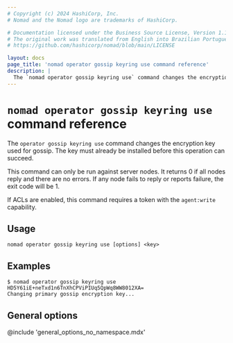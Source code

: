 ```yaml
---
# Copyright (c) 2024 HashiCorp, Inc.
# Nomad and the Nomad logo are trademarks of HashiCorp.

# Documentation licensed under the Business Source License, Version 1.1.
# The original work was translated from English into Brazilian Portuguese.
# https://github.com/hashicorp/nomad/blob/main/LICENSE

layout: docs
page_title: 'nomad operator gossip keyring use command reference'
description: |
  The `nomad operator gossip keyring use` command changes the encryption key that Nomad uses for gossip.
---
```


# `nomad operator gossip keyring use` command reference

The `operator gossip keyring use` command changes the encryption key
used for gossip. The key must already be installed before this
operation can succeed.

This command can only be run against server nodes. It returns 0 if all nodes
reply and there are no errors. If any node fails to reply or reports failure,
the exit code will be 1.

If ACLs are enabled, this command requires a token with the `agent:write`
capability.

## Usage

```plaintext
nomad operator gossip keyring use [options] <key>
```

## Examples

```shell-session
$ nomad operator gossip keyring use HD5Y61iE+neTxd1n6TnXhCPViPIUq5QpWq8WW8012XA=
Changing primary gossip encryption key...
```

## General options

@include 'general_options_no_namespace.mdx'
